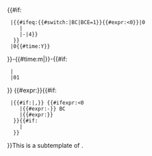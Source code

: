 <includeonly><!--

              Hidden Part

--><span style="{{#ifeq:{{{debug}}}|yes|border:1px solid|display:none; speak:none}}" class="sortkey">{{#if:{{{1|}}}
  |{{#ifeq:{{#switch:{{uc:{{{4}}}}}|BC|BCE=1}}{{#expr:{{{1}}}<0}}|0
     |{{padleft:{{{1}}}|5}}
     |&#45;{{padleft:{{#expr:1E4-abs{{{1}}}}}|4}}
   }}
  |0{{#time:Y}}
}}-{{#time:m|{{{2}}}}}-{{#if:{{{3|}}}
  |{{padleft:{{{3}}}|2}}
  |01
}}</span><!--

              Visible Part

--><span style="{{#ifeq:{{{nowrap}}}|off||white-space:nowrap;}}">{{ucfirst:{{{2}}}}} {{#expr:{{{3|}}}}}{{#if:{{{1|}}}
  |{{#if:{{{3|}}}|,}} {{#ifexpr:{{{1}}}<0
     |{{#expr:-{{{1}}}}}&nbsp;BC
     |{{#expr:{{{1}}}}}
   }}{{#if:{{{4|}}}
     |&nbsp;{{uc:{{{4}}}}}
   }}
}}</span></includeonly><noinclude>This is a subtemplate of {{tl|dts}}.</noinclude>